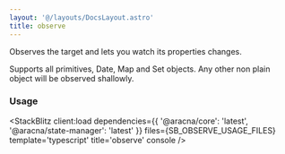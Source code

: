 ```yaml
---
layout: '@/layouts/DocsLayout.astro'
title: observe
---
```



Observes the target and lets you watch its properties changes.

Supports all primitives, Date, Map and Set objects.
Any other non plain object will be observed shallowly.

### Usage

<StackBlitz
  client:load
  dependencies={{ '@aracna/core': 'latest', '@aracna/state-manager': 'latest' }}
  files={SB_OBSERVE_USAGE_FILES}
  template='typescript'
  title='observe'
  console
/>
